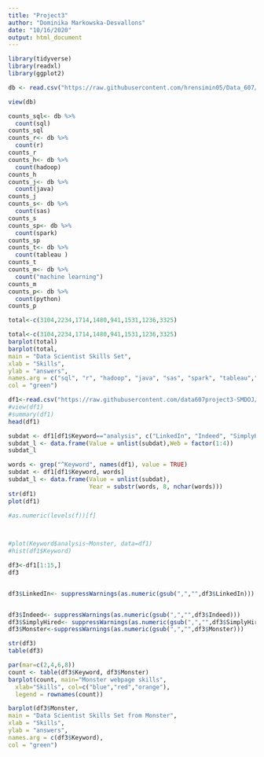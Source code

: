 ---
title: "Project3"
author: "Dominika Markowska-Desvallons"
date: "10/16/2020"
output: html_document
---
```{r}
library(tidyverse)
library(readxl)
library(ggplot2)
```
```{r setup, include=FALSE}
db <- read.csv("https://raw.githubusercontent.com/hrensimin05/Data_607/master/indeed_job_dataset.csv",header=T)

view(db)

```


```{r}
counts_sql<- db %>% 
  count(sql)
counts_sql
counts_r<- db %>% 
  count(r)
counts_r
counts_h<- db %>% 
  count(hadoop)
counts_h
counts_j<- db %>% 
  count(java)
counts_j
counts_s<- db %>% 
  count(sas)
counts_s
counts_sp<- db %>% 
  count(spark)
counts_sp
counts_t<- db %>% 
  count(tableau	)
counts_t
counts_m<- db %>% 
  count("machine learning")
counts_m
counts_p<- db %>% 
  count(python)
counts_p			

total<-c(3104,2234,1714,1480,941,1531,1236,3325)

```
```{r}
total<-c(3104,2234,1714,1480,941,1531,1236,3325)
barplot(total)
barplot(total,
main = "Data Scientist Skills Set",
xlab = "Skills",
ylab = "answers",
names.arg = c("sql", "r", "hadoop", "java", "sas", "spark", "tableau","python"),
col = "green")
```
```{r}
df1<-read.csv("https://raw.githubusercontent.com/data607project3-SMDOJ/project3/main/Data/ds_general_skills_revised.csv",header=T)
#view(df1)
#summary(df1)
head(df1)
```

```{r}
subdat <- df1[df1$Keyword=="analysis", c("LinkedIn", "Indeed", "SimplyHired", "Monster")]
subdat_l <- data.frame(Value = unlist(subdat),Web = factor(1:4))
subdat_l
```
```{r}
words <- grep("^Keyword", names(df1), value = TRUE) 
subdat <- df1[df1$Keyword, words]
subdat_l <- data.frame(Value = unlist(subdat),
                       Year = substr(words, 8, nchar(words)))
str(df1)
plot(df1)

#as.numeric(levels(f))[f]

 

#plot(Keyword$analysis~Monster, data=df1)
#hist(df1$Keyword)
```
```{r}
df3<-df1[1:15,]
df3


df3$LinkedIn<- suppressWarnings(as.numeric(gsub(",","",df3$LinkedIn)))


df3$Indeed<- suppressWarnings(as.numeric(gsub(",","",df3$Indeed)))
df3$SimplyHired<- suppressWarnings(as.numeric(gsub(",","",df3$SimplyHired)))
df3$Monster<-suppressWarnings(as.numeric(gsub(",","",df3$Monster)))

str(df3)
table(df3)
```

```{r}
par(mar=c(2,4,6,8))
count <- table(df3$Keyword, df3$Monster)
barplot(count, main="Monster webpage skills",
  xlab="Skills", col=c("blue","red","orange"),
  legend = rownames(count))
```
```{r}
barplot(df3$Monster,
main = "Data Scientist Skills Set from Monster",
xlab = "Skills",
ylab = "answers",
names.arg = c(df3$Keyword),
col = "green")
```





















